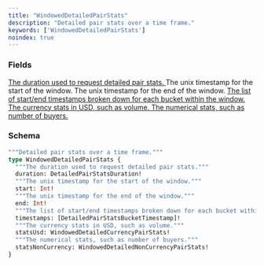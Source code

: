```yaml
---
title: "WindowedDetailedPairStats"
description: "Detailed pair stats over a time frame."
keywords: ['WindowedDetailedPairStats']
noindex: true
---
```


### Fields

<a href="/api-reference/types/detailedpairstatsduration">
  <ResponseField name="duration" type="DetailedPairStatsDuration!" required>
    The duration used to request detailed pair stats.
  </ResponseField>
</a>

<ResponseField name="start" type="Int!" required>
  The unix timestamp for the start of the window.
</ResponseField>

<ResponseField name="end" type="Int!" required>
  The unix timestamp for the end of the window.
</ResponseField>

<a href="/api-reference/types/detailedpairstatsbuckettimestamp">
  <ResponseField name="timestamps" type="[DetailedPairStatsBucketTimestamp]!" required>
    The list of start/end timestamps broken down for each bucket within the window.
  </ResponseField>
</a>

<a href="/api-reference/types/windoweddetailedcurrencypairstats">
  <ResponseField name="statsUsd" type="WindowedDetailedCurrencyPairStats!" required>
    The currency stats in USD, such as volume.
  </ResponseField>
</a>

<a href="/api-reference/types/windoweddetailednoncurrencypairstats">
  <ResponseField name="statsNonCurrency" type="WindowedDetailedNonCurrencyPairStats!" required>
    The numerical stats, such as number of buyers.
  </ResponseField>
</a>

### Schema


```graphql 
"""Detailed pair stats over a time frame."""
type WindowedDetailedPairStats {
  """The duration used to request detailed pair stats."""
  duration: DetailedPairStatsDuration!
  """The unix timestamp for the start of the window."""
  start: Int!
  """The unix timestamp for the end of the window."""
  end: Int!
  """The list of start/end timestamps broken down for each bucket within the window."""
  timestamps: [DetailedPairStatsBucketTimestamp]!
  """The currency stats in USD, such as volume."""
  statsUsd: WindowedDetailedCurrencyPairStats!
  """The numerical stats, such as number of buyers."""
  statsNonCurrency: WindowedDetailedNonCurrencyPairStats!
}
```
